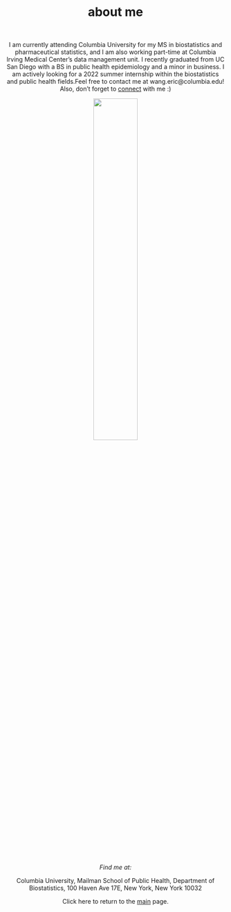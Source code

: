 

<center> <h1>about me</h1> </center>

<br>
<center>

I am currently attending Columbia University for my MS in biostatistics and pharmaceutical statistics, and I am also working part-time at Columbia Irving Medical Center’s data management unit. I recently graduated from UC San Diego with a BS in public health epidemiology and a minor in business. I am actively looking for a 2022 summer internship within the biostatistics and public health fields.Feel free to contact me at wang.eric@columbia.edu! Also, don't forget to [connect](connect.html) with me :)

<img src="images/Profile Pic.jpeg" style="width:45%"> 

*Find me at:*

Columbia University,
Mailman School of Public Health,
Department of Biostatistics,
100 Haven Ave 17E,
New York, New York 10032

Click here to return to the [main](index.html) page.


